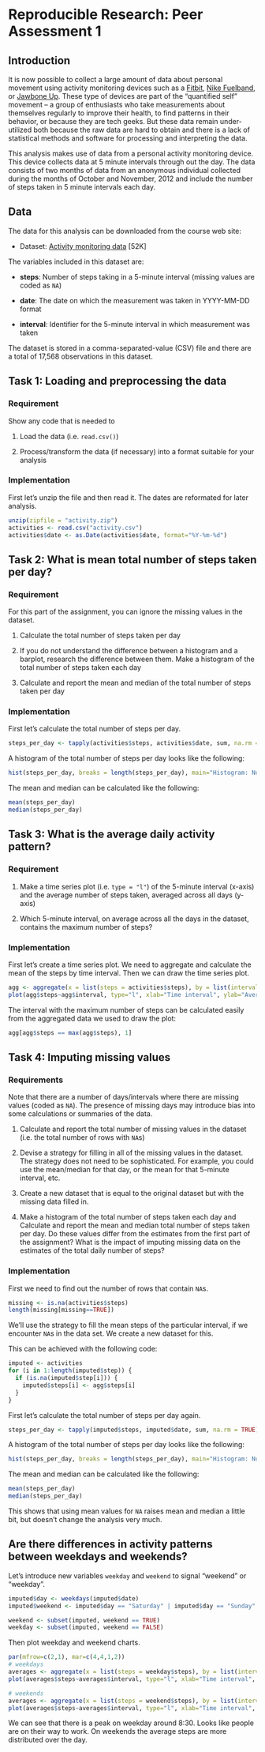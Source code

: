 Reproducible Research: Peer Assessment 1
========================================
## Introduction
It is now possible to collect a large amount of data about personal
movement using activity monitoring devices such as a
[Fitbit](http://www.fitbit.com), [Nike
Fuelband](http://www.nike.com/us/en_us/c/nikeplus-fuelband), or
[Jawbone Up](https://jawbone.com/up). These type of devices are part of
the "quantified self" movement -- a group of enthusiasts who take
measurements about themselves regularly to improve their health, to
find patterns in their behavior, or because they are tech geeks. But
these data remain under-utilized both because the raw data are hard to
obtain and there is a lack of statistical methods and software for
processing and interpreting the data.

This analysis makes use of data from a personal activity monitoring
device. This device collects data at 5 minute intervals through out the
day. The data consists of two months of data from an anonymous
individual collected during the months of October and November, 2012
and include the number of steps taken in 5 minute intervals each day.

## Data
The data for this analysis can be downloaded from the course web
site:

* Dataset: [Activity monitoring data](https://d396qusza40orc.cloudfront.net/repdata%2Fdata%2Factivity.zip) [52K]

The variables included in this dataset are:

* **steps**: Number of steps taking in a 5-minute interval (missing values are coded as `NA`)
    
* **date**: The date on which the measurement was taken in YYYY-MM-DD format
    
* **interval**: Identifier for the 5-minute interval in which measurement was taken
    
The dataset is stored in a comma-separated-value (CSV) file and there are a total of 17,568 observations in this dataset.

## Task 1: Loading and preprocessing the data
### Requirement
Show any code that is needed to

1. Load the data (i.e. `read.csv()`)

2. Process/transform the data (if necessary) into a format suitable for your analysis

### Implementation
First let's unzip the file and then read it. The dates are reformated for later analysis.
```r
unzip(zipfile = "activity.zip")
activities <- read.csv("activity.csv")
activities$date <- as.Date(activities$date, format="%Y-%m-%d")
```

## Task 2: What is mean total number of steps taken per day?
### Requirement
For this part of the assignment, you can ignore the missing values in the dataset.

1. Calculate the total number of steps taken per day

2. If you do not understand the difference between a histogram and a barplot, research the difference between them. Make a histogram of the total number of steps taken each day

3. Calculate and report the mean and median of the total number of steps taken per day

### Implementation
First let's calculate the total number of steps per day.
```r
steps_per_day <- tapply(activities$steps, activities$date, sum, na.rm = TRUE)
```

A histogram of the total number of steps per day looks like the following:
```r
hist(steps_per_day, breaks = length(steps_per_day), main="Histogram: Number of Steps per Day", xlab="Steps per Day", ylab="Frequency", col="red")
```

The mean and median can be calculated like the following:
```r
mean(steps_per_day)
median(steps_per_day)
```

## Task 3: What is the average daily activity pattern?
### Requirement
1. Make a time series plot (i.e. `type = "l"`) of the 5-minute interval (x-axis) and the average number of steps taken, averaged across all days (y-axis)

2. Which 5-minute interval, on average across all the days in the dataset, contains the maximum number of steps?

### Implementation
First let's create a time series plot. We need to aggregate and calculate the mean of the steps by time interval. Then we can draw the time series plot.

```r
agg <- aggregate(x = list(steps = activities$steps), by = list(interval = activities$interval), FUN = mean, na.rm = TRUE)
plot(agg$steps~agg$interval, type="l", xlab="Time interval", ylab="Average number of steps")
```

The interval with the maximum number of steps can be calculated easily from the aggregated data we used to draw the plot:

```r
agg[agg$steps == max(agg$steps), 1]
```

## Task 4: Imputing missing values
### Requirements
Note that there are a number of days/intervals where there are missing values (coded as `NA`). The presence of missing days may introduce bias into some calculations or summaries of the data.

1. Calculate and report the total number of missing values in the dataset (i.e. the total number of rows with `NA`s)

2. Devise a strategy for filling in all of the missing values in the dataset. The strategy does not need to be sophisticated. For example, you could use the mean/median for that day, or the mean for that 5-minute interval, etc.

3. Create a new dataset that is equal to the original dataset but with the missing data filled in.

4. Make a histogram of the total number of steps taken each day and Calculate and report the mean and median total number of steps taken per day. Do these values differ from the estimates from the first part of the assignment? What is the impact of imputing missing data on the estimates of the total daily number of steps?

### Implementation
First we need to find out the number of rows that contain `NA`s.

```r
missing <- is.na(activities$steps)
length(missing[missing==TRUE])
```

We'll use the strategy to fill the mean steps of the particular interval, if we encounter `NA`s in the data set. We create a new dataset for this.

This can be achieved with the following code:
```r
imputed <- activities
for (i in 1:length(imputed$step)) {
  if (is.na(imputed$step[i])) {
    imputed$steps[i] <- agg$steps[i]
  }
}
```

First let's calculate the total number of steps per day again.
```r
steps_per_day <- tapply(imputed$steps, imputed$date, sum, na.rm = TRUE)
```

A histogram of the total number of steps per day looks like the following:
```r
hist(steps_per_day, breaks = length(steps_per_day), main="Histogram: Number of Steps per Day", xlab="Steps per Day", ylab="Frequency", col="red")
```

The mean and median can be calculated like the following:
```r
mean(steps_per_day)
median(steps_per_day)
```

This shows that using mean values for `NA` raises mean and median a little bit, but doesn't change the analysis very much.

## Are there differences in activity patterns between weekdays and weekends?
Let's introduce new variables `weekday` and `weekend` to signal "weekend" or "weekday".

```r
imputed$day <- weekdays(imputed$date)
imputed$weekend <- imputed$day == "Saturday" | imputed$day == "Sunday"

weekend <- subset(imputed, weekend == TRUE)
weekday <- subset(imputed, weekend == FALSE)
```

Then plot weekday and weekend charts.
```r
par(mfrow=c(2,1), mar=c(4,4,1,2))
# weekdays
averages <- aggregate(x = list(steps = weekday$steps), by = list(interval = weekday$interval), FUN = mean, na.rm = TRUE)
plot(averages$steps~averages$interval, type="l", xlab="Time interval", ylab="Weekdays")

# weekends
averages <- aggregate(x = list(steps = weekend$steps), by = list(interval = weekend$interval), FUN = mean, na.rm = TRUE)
plot(averages$steps~averages$interval, type="l", xlab="Time interval", ylab="Weekends")
```

We can see that there is a peak on weekday around 8:30. Looks like people are on their way to work.
On weekends the average steps are more distributed over the day.